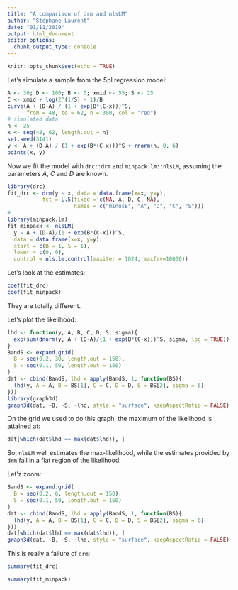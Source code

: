 ---
title: "A comparison of drm and nlsLM"
author: "Stéphane Laurent"
date: "01/11/2019"
output: html_document
editor_options: 
  chunk_output_type: console
---

```{r setup, include=FALSE}
knitr::opts_chunk$set(echo = TRUE)
```

Let's simulate a sample from the 5pl regression model:

```{r data}
A <- 30; D <- 100; B <- 5; xmid <- 55; S <- 25
C <- xmid + log(2^(1/S) - 1)/B 
curve(A + (D-A) / (1 + exp(B*(C-x)))^S, 
      from = 48, to = 62, n = 300, col = "red")
# simulated data
n <- 25
x <- seq(48, 62, length.out = n)
set.seed(3141)
y <- A + (D-A) / (1 + exp(B*(C-x)))^S + rnorm(n, 0, 6)
points(x, y)
```

Now we fit the model with `drc::drm` and `minpack.lm::nlsLM`, assuming the 
parameters $A$, $C$ and $D$ are known.

```{r fit, message=FALSE}
library(drc)
fit_drc <- drm(y ~ x, data = data.frame(x=x, y=y),
           fct = L.5(fixed = c(NA, A, D, C, NA),
                     names = c("minusB", "A", "D", "C", "S")))
#
library(minpack.lm)
fit_minpack <- nlsLM(
  y ~ A + (D-A)/(1 + exp(B*(C-x)))^S,
  data = data.frame(x=x, y=y),
  start = c(B = 1, S = 1),
  lower = c(0, 0),
  control = nls.lm.control(maxiter = 1024, maxfev=10000))
```

Let's look at the estimates:

```{r estimates}
coef(fit_drc)
coef(fit_minpack)
```

They are totally different. 

Let's plot the likelihood:

```{r graph1}
lhd <- function(y, A, B, C, D, S, sigma){
  exp(sum(dnorm(y, A + (D-A)/(1 + exp(B*(C-x)))^S, sigma, log = TRUE)))
}
BandS <- expand.grid(
  B = seq(0.2, 30, length.out = 150),
  S = seq(0.1, 50, length.out = 150)
)
dat <- cbind(BandS, lhd = apply(BandS, 1, function(BS){
  lhd(y, A = A, B = BS[1], C = C, D = D, S = BS[2], sigma = 6)
})) 
library(graph3d)
graph3d(dat, ~B, ~S, ~lhd, style = "surface", keepAspectRatio = FALSE)
```

On the grid we used to do this graph, the maximum of the likelihood is 
attained at:

```{r maxlhd}
dat[which(dat$lhd == max(dat$lhd)), ]
```

So, `nlsLM` well estimates the max-likelihood, while the estimates 
provided by `drm` fall in a flat region of the likelihood.

Let'z zoom:

```{r graph2}
BandS <- expand.grid(
  B = seq(0.2, 6, length.out = 150),
  S = seq(0.1, 50, length.out = 150)
)
dat <- cbind(BandS, lhd = apply(BandS, 1, function(BS){
  lhd(y, A = A, B = BS[1], C = C, D = D, S = BS[2], sigma = 6)
})) 
dat[which(dat$lhd == max(dat$lhd)), ]
graph3d(dat, ~B, ~S, ~lhd, style = "surface", keepAspectRatio = FALSE)
```

This is really a failure of `drm`:

```{r summary_drm}
summary(fit_drc)
```

```{r summary_nlsLM}
summary(fit_minpack)
```

